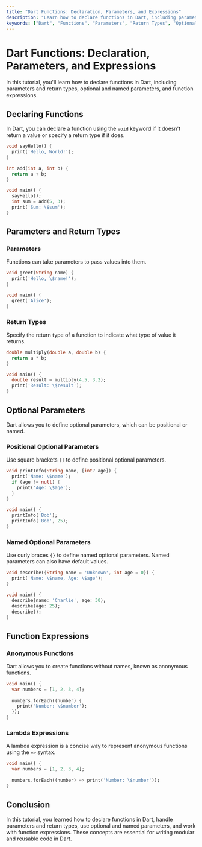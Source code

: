 ```yaml
---
title: "Dart Functions: Declaration, Parameters, and Expressions"
description: "Learn how to declare functions in Dart, including parameters and return types, optional and named parameters, and function expressions with examples."
keywords: ["Dart", "Functions", "Parameters", "Return Types", "Optional Parameters", "Named Parameters", "Function Expressions"]
---
```



<TutorialLayout>

# Dart Functions: Declaration, Parameters, and Expressions

In this tutorial, you'll learn how to declare functions in Dart, including parameters and return types, optional and named parameters, and function expressions.

## Declaring Functions

In Dart, you can declare a function using the `void` keyword if it doesn't return a value or specify a return type if it does.

```dart
void sayHello() {
  print('Hello, World!');
}

int add(int a, int b) {
  return a + b;
}

void main() {
  sayHello();
  int sum = add(5, 3);
  print('Sum: \$sum');
}
```

## Parameters and Return Types

### Parameters

Functions can take parameters to pass values into them.

```dart
void greet(String name) {
  print('Hello, \$name!');
}

void main() {
  greet('Alice');
}
```

### Return Types

Specify the return type of a function to indicate what type of value it returns.

```dart
double multiply(double a, double b) {
  return a * b;
}

void main() {
  double result = multiply(4.5, 3.2);
  print('Result: \$result');
}
```

## Optional Parameters

Dart allows you to define optional parameters, which can be positional or named.

### Positional Optional Parameters

Use square brackets `[]` to define positional optional parameters.

```dart
void printInfo(String name, [int? age]) {
  print('Name: \$name');
  if (age != null) {
    print('Age: \$age');
  }
}

void main() {
  printInfo('Bob');
  printInfo('Bob', 25);
}
```

### Named Optional Parameters

Use curly braces `{}` to define named optional parameters. Named parameters can also have default values.

```dart
void describe({String name = 'Unknown', int age = 0}) {
  print('Name: \$name, Age: \$age');
}

void main() {
  describe(name: 'Charlie', age: 30);
  describe(age: 25);
  describe();
}
```

## Function Expressions

### Anonymous Functions

Dart allows you to create functions without names, known as anonymous functions.

```dart
void main() {
  var numbers = [1, 2, 3, 4];
  
  numbers.forEach((number) {
    print('Number: \$number');
  });
}
```

### Lambda Expressions

A lambda expression is a concise way to represent anonymous functions using the `=>` syntax.

```dart
void main() {
  var numbers = [1, 2, 3, 4];
  
  numbers.forEach((number) => print('Number: \$number'));
}
```

## Conclusion

In this tutorial, you learned how to declare functions in Dart, handle parameters and return types, use optional and named parameters, and work with function expressions. These concepts are essential for writing modular and reusable code in Dart.

</TutorialLayout>
